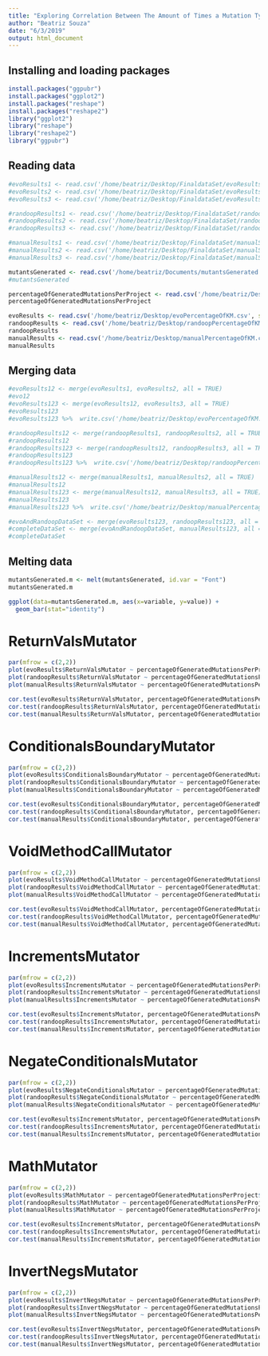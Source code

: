 ```yaml
---
title: "Exploring Correlation Between The Amount of Times a Mutation Type Appears and Its Detection"
author: "Beatriz Souza"
date: "6/3/2019"
output: html_document
---
```


## Installing and loading packages
```r
install.packages("ggpubr")
install.packages("ggplot2")
install.packages("reshape")
install.packages("reshape2")
library("ggplot2")
library("reshape")
library("reshape2")
library("ggpubr")
```

## Reading data
```r
#evoResults1 <- read.csv('/home/beatriz/Desktop/FinaldataSet/evoResultsEvoAvg.csv', sep = ",", header = TRUE)
#evoResults2 <- read.csv('/home/beatriz/Desktop/FinaldataSet/evoResults2EvoAvg.csv', sep = ",", header = TRUE)
#evoResults3 <- read.csv('/home/beatriz/Desktop/FinaldataSet/evoResults3EvoAvg.csv', sep = ",", header = TRUE)

#randoopResults1 <- read.csv('/home/beatriz/Desktop/FinaldataSet/randoopResultsRandoopAvg.csv', sep = ",", header = TRUE)
#randoopResults2 <- read.csv('/home/beatriz/Desktop/FinaldataSet/randoopResults2RandoopAvg.csv', sep = ",", header = TRUE)
#randoopResults3 <- read.csv('/home/beatriz/Desktop/FinaldataSet/randoopResults3RandoopAvg.csv', sep = ",", header = TRUE)

#manualResults1 <- read.csv('/home/beatriz/Desktop/FinaldataSet/manualSuitesResultsPITAvg.csv', sep = ",", header = TRUE)
#manualResults2 <- read.csv('/home/beatriz/Desktop/FinaldataSet/manualSuitesResults2PITAvg.csv', sep = ",", header = TRUE)
#manualResults3 <- read.csv('/home/beatriz/Desktop/FinaldataSet/manualSuitesResults3PITAvg.csv', sep = ",", header = TRUE)

mutantsGenerated <- read.csv('/home/beatriz/Documents/mutantsGenerated.csv', sep = ",", header = TRUE)
#mutantsGenerated

percentageOfGeneratedMutationsPerProject <- read.csv('/home/beatriz/Desktop/generatedMutantsPerProject.csv', sep = ",", header = TRUE)
percentageOfGeneratedMutationsPerProject

evoResults <- read.csv('/home/beatriz/Desktop/evoPercentageOfKM.csv', sep = ",", header = TRUE)
randoopResults <- read.csv('/home/beatriz/Desktop/randoopPercentageOfKM.csv', sep = ",", header = TRUE)
randoopResults
manualResults <- read.csv('/home/beatriz/Desktop/manualPercentageOfKM.csv', sep = ",", header = TRUE)
manualResults
```

## Merging data
```r
#evoResults12 <- merge(evoResults1, evoResults2, all = TRUE)
#evo12
#evoResults123 <- merge(evoResults12, evoResults3, all = TRUE)
#evoResults123
#evoResults123 %>%  write.csv('/home/beatriz/Desktop/evoPercentageOfKM.csv')

#randoopResults12 <- merge(randoopResults1, randoopResults2, all = TRUE)
#randoopResults12
#randoopResults123 <- merge(randoopResults12, randoopResults3, all = TRUE)
#randoopResults123
#randoopResults123 %>%  write.csv('/home/beatriz/Desktop/randoopPercentageOfKM.csv')

#manualResults12 <- merge(manualResults1, manualResults2, all = TRUE)
#manualResults12
#manualResults123 <- merge(manualResults12, manualResults3, all = TRUE)
#manualResults123
#manualResults123 %>%  write.csv('/home/beatriz/Desktop/manualPercentageOfKM.csv')

#evoAndRandoopDataSet <- merge(evoResults123, randoopResults123, all = TRUE)
#completeDataSet <- merge(evoAndRandoopDataSet, manualResults123, all = TRUE)
#completeDataSet
```

## Melting data
```r
mutantsGenerated.m <- melt(mutantsGenerated, id.var = "Font")
mutantsGenerated.m

ggplot(data=mutantsGenerated.m, aes(x=variable, y=value)) +
  geom_bar(stat="identity")
```

# ReturnValsMutator
```r
par(mfrow = c(2,2))
plot(evoResults$ReturnValsMutator ~ percentageOfGeneratedMutationsPerProject$ReturnValsMutator)
plot(randoopResults$ReturnValsMutator ~ percentageOfGeneratedMutationsPerProject$ReturnValsMutator)
plot(manualResults$ReturnValsMutator ~ percentageOfGeneratedMutationsPerProject$ReturnValsMutator)

cor.test(evoResults$ReturnValsMutator, percentageOfGeneratedMutationsPerProject$ReturnValsMutator, method='spearman')
cor.test(randoopResults$ReturnValsMutator, percentageOfGeneratedMutationsPerProject$ReturnValsMutator, method='spearman')
cor.test(manualResults$ReturnValsMutator, percentageOfGeneratedMutationsPerProject$ReturnValsMutator, method='spearman')
```

# ConditionalsBoundaryMutator
```r
par(mfrow = c(2,2))
plot(evoResults$ConditionalsBoundaryMutator ~ percentageOfGeneratedMutationsPerProject$ConditionalsBoundaryMutator)
plot(randoopResults$ConditionalsBoundaryMutator ~ percentageOfGeneratedMutationsPerProject$ConditionalsBoundaryMutator)
plot(manualResults$ConditionalsBoundaryMutator ~ percentageOfGeneratedMutationsPerProject$ConditionalsBoundaryMutator)

cor.test(evoResults$ConditionalsBoundaryMutator, percentageOfGeneratedMutationsPerProject$ConditionalsBoundaryMutator, method='spearman')
cor.test(randoopResults$ConditionalsBoundaryMutator, percentageOfGeneratedMutationsPerProject$ConditionalsBoundaryMutator, method='spearman')
cor.test(manualResults$ConditionalsBoundaryMutator, percentageOfGeneratedMutationsPerProject$ConditionalsBoundaryMutator, method='spearman')
```

# VoidMethodCallMutator
```r
par(mfrow = c(2,2))
plot(evoResults$VoidMethodCallMutator ~ percentageOfGeneratedMutationsPerProject$VoidMethodCallMutator)
plot(randoopResults$VoidMethodCallMutator ~ percentageOfGeneratedMutationsPerProject$VoidMethodCallMutator)
plot(manualResults$VoidMethodCallMutator ~ percentageOfGeneratedMutationsPerProject$VoidMethodCallMutator)

cor.test(evoResults$VoidMethodCallMutator, percentageOfGeneratedMutationsPerProject$VoidMethodCallMutator, method='spearman')
cor.test(randoopResults$VoidMethodCallMutator, percentageOfGeneratedMutationsPerProject$VoidMethodCallMutator, method='spearman')
cor.test(manualResults$VoidMethodCallMutator, percentageOfGeneratedMutationsPerProject$VoidMethodCallMutator, method='spearman')
```

# IncrementsMutator
```r
par(mfrow = c(2,2))
plot(evoResults$IncrementsMutator ~ percentageOfGeneratedMutationsPerProject$IncrementsMutator)
plot(randoopResults$IncrementsMutator ~ percentageOfGeneratedMutationsPerProject$IncrementsMutator)
plot(manualResults$IncrementsMutator ~ percentageOfGeneratedMutationsPerProject$IncrementsMutator)

cor.test(evoResults$IncrementsMutator, percentageOfGeneratedMutationsPerProject$IncrementsMutator, method='spearman')
cor.test(randoopResults$IncrementsMutator, percentageOfGeneratedMutationsPerProject$IncrementsMutator, method='spearman')
cor.test(manualResults$IncrementsMutator, percentageOfGeneratedMutationsPerProject$IncrementsMutator, method='spearman')
```

# NegateConditionalsMutator
```r
par(mfrow = c(2,2))
plot(evoResults$NegateConditionalsMutator ~ percentageOfGeneratedMutationsPerProject$NegateConditionalsMutator)
plot(randoopResults$NegateConditionalsMutator ~ percentageOfGeneratedMutationsPerProject$NegateConditionalsMutator)
plot(manualResults$NegateConditionalsMutator ~ percentageOfGeneratedMutationsPerProject$NegateConditionalsMutator)

cor.test(evoResults$IncrementsMutator, percentageOfGeneratedMutationsPerProject$NegateConditionalsMutator, method='spearman')
cor.test(randoopResults$IncrementsMutator, percentageOfGeneratedMutationsPerProject$NegateConditionalsMutator, method='spearman')
cor.test(manualResults$IncrementsMutator, percentageOfGeneratedMutationsPerProject$NegateConditionalsMutator, method='spearman')
```

# MathMutator
```r
par(mfrow = c(2,2))
plot(evoResults$MathMutator ~ percentageOfGeneratedMutationsPerProject$MathMutator)
plot(randoopResults$MathMutator ~ percentageOfGeneratedMutationsPerProject$MathMutator)
plot(manualResults$MathMutator ~ percentageOfGeneratedMutationsPerProject$MathMutator)

cor.test(evoResults$IncrementsMutator, percentageOfGeneratedMutationsPerProject$MathMutator, method='spearman')
cor.test(randoopResults$IncrementsMutator, percentageOfGeneratedMutationsPerProject$MathMutator, method='spearman')
cor.test(manualResults$IncrementsMutator, percentageOfGeneratedMutationsPerProject$MathMutator, method='spearman')
```

# InvertNegsMutator
```r
par(mfrow = c(2,2))
plot(evoResults$InvertNegsMutator ~ percentageOfGeneratedMutationsPerProject$InvertNegsMutator)
plot(randoopResults$InvertNegsMutator ~ percentageOfGeneratedMutationsPerProject$InvertNegsMutator)
plot(manualResults$InvertNegsMutator ~ percentageOfGeneratedMutationsPerProject$InvertNegsMutator)

cor.test(evoResults$InvertNegsMutator, percentageOfGeneratedMutationsPerProject$InvertNegsMutator, method='spearman')
cor.test(randoopResults$InvertNegsMutator, percentageOfGeneratedMutationsPerProject$InvertNegsMutator, method='spearman')
cor.test(manualResults$InvertNegsMutator, percentageOfGeneratedMutationsPerProject$InvertNegsMutator, method='spearman')
```
